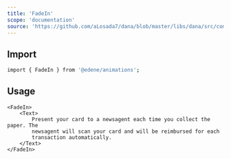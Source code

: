 ```yaml
---
title: 'FadeIn'
scope: 'documentation'
source: 'https://github.com/aLosada7/dana/blob/master/libs/dana/src/components/Accordion/Accordion.tsx'
---
```


## Import

```bash
import { FadeIn } from '@edene/animations';
```

## Usage

```tsx
<FadeIn>
    <Text>
        Present your card to a newsagent each time you collect the paper. The
        newsagent will scan your card and will be reimbursed for each
        transaction automatically.
    </Text>
</FadeIn>
```
